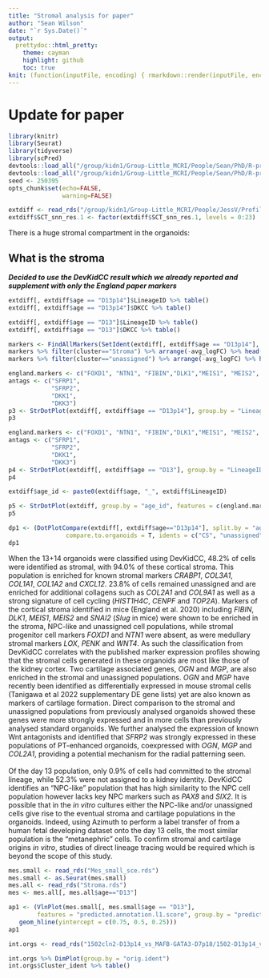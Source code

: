 ---
title: "Stromal analysis for paper"
author: "Sean Wilson"
date: "`r Sys.Date()`"
output:
  prettydoc::html_pretty:
    theme: cayman
    highlight: github
    toc: true
knit: (function(inputFile, encoding) { rmarkdown::render(inputFile, encoding = encoding, output_dir = "docs/")})
---


# Update for paper

```{r setup, include=FALSE}
library(knitr)
library(Seurat)
library(tidyverse)
library(scPred)
devtools::load_all("/group/kidn1/Group-Little_MCRI/People/Sean/PhD/R-projects/SeansKit/")
devtools::load_all("/group/kidn1/Group-Little_MCRI/People/Sean/PhD/R-projects/DevKidCC/")
seed <- 250395
opts_chunk$set(echo=FALSE,
               warning=FALSE)
```


```{r, include=FALSE}
extdiff <- read_rds("/group/kidn1/Group-Little_MCRI/People/JessV/Profiling/DD156_1502cln2_ExtDiff_CDBLY2_scRNASeq/output/rds/ExtDiff_Merge.rds")
extdiff$SCT_snn_res.1 <- factor(extdiff$SCT_snn_res.1, levels = 0:23)
```

There is a huge stromal compartment in the organoids:

## What is the stroma

***Decided to use the DevKidCC result which we already reported and supplement with only the England paper markers***<br>

```{r, include=FALSE}
extdiff[, extdiff$age == "D13p14"]$LineageID %>% table()
extdiff[, extdiff$age == "D13p14"]$DKCC %>% table()

extdiff[, extdiff$age == "D13"]$LineageID %>% table()
extdiff[, extdiff$age == "D13"]$DKCC %>% table()
```

```{r, include=FALSE, eval=FALSE}
markers <- FindAllMarkers(SetIdent(extdiff[, extdiff$age == "D13p14"], value = "LineageID"), only.pos = T, test.use = "t", logfc.threshold = 0.5)
markers %>% filter(cluster=="Stroma") %>% arrange(-avg_logFC) %>% head(20) %>% kable()
markers %>% filter(cluster=="unassigned") %>% arrange(-avg_logFC) %>% head(20) %>% kable()

```

```{r, fig.width=9, fig.height=3.5, warning=FALSE, dpi=600}
england.markers <- c("FOXD1", "NTN1", "FIBIN","DLK1","MEIS1", "MEIS2", "SNAI2", "LOX", "PENK", "WNT4", "IGF1")
antags <- c("SFRP1",
            "SFRP2",
            "DKK1",
            "DKK3")
p3 <- StrDotPlot(extdiff[, extdiff$age == "D13p14"], group.by = "LineageID", features = c(england.markers, "OGN", "MGP", "COL2A1", antags), dot.scale = 6, col.min = 1, scale = F) + theme(axis.title = element_blank())
p3
```

```{r, fig.width=10, fig.height=4, warning=FALSE, dpi=600}
england.markers <- c("FOXD1", "NTN1", "FIBIN","DLK1","MEIS1", "MEIS2", "SNAI2", "LOX", "PENK", "WNT4", "IGF1")
antags <- c("SFRP1",
            "SFRP2",
            "DKK1",
            "DKK3")
p4 <- StrDotPlot(extdiff[, extdiff$age == "D13"], group.by = "LineageID", features = c(england.markers, "OGN", "MGP", "COL2A1", antags), dot.scale = 6, col.min = 1, scale = F) + theme(axis.title = element_blank())
p4

extdiff$age_id <- paste0(extdiff$age, "_", extdiff$LineageID)

p5 <- StrDotPlot(extdiff, group.by = "age_id", features = c(england.markers, "OGN", "MGP", "COL2A1", antags), dot.scale = 6, col.min = 1, scale = F) + theme(axis.title = element_blank())
p5
```


```{r, fig.height=5, fig.width=14, dpi=300}
dp1 <- (DotPlotCompare(extdiff[, extdiff$age=="D13p14"], split.by = "age", features = c(england.markers, "OGN", "MGP", "COL2A1", antags), show = "idents",
                compare.to.organoids = T, idents = c("CS", "unassigned"), columns = 2, filter.samples = GetSampleIDs(base_protocol = "Takasato", age = 25:26))) 
dp1
```

When the 13+14 organoids were classified using DevKidCC, 48.2% of cells were identified as stromal, with 94.0% of these cortical stroma. This population is enriched for known stromal markers *CRABP1*, *COL3A1*, *COL1A1*, *COL1A2* and *CXCL12*. 23.8% of cells remained unassigned and are enriched for additional collagens such as *COL2A1* and *COL9A1* as well as a strong signature of cell cycling (*HIST1H4C*, *CENPF* and *TOP2A*). Markers of the cortical stroma identified in mice (England et al. 2020) including *FIBIN*, *DLK1*, *MEIS1*, *MEIS2* and *SNAI2* (*Slug* in mice) were shown to be enriched in the stroma, NPC-like and unassigned cell populations, while stromal progenitor cell markers *FOXD1* and *NTN1* were absent, as were medullary stromal markers *LOX*, *PENK* and *WNT4*. As such the classification from DevKidCC correlates with the published marker expression profiles showing that the stromal cells generated in these organoids are most like those of the kidney cortex. Two cartilage associated genes, *OGN* and *MGP*, are also enriched in the stromal and unassigned populations. *OGN* and *MGP* have recently been identified as differentially expressed in mouse stromal cells (Tanigawa et al 2022 supplementary DE gene lists) yet are also known as markers of cartilage formation. Direct comparison to the stromal and unassigned populations from previously analysed organoids showed these genes were more strongly expressed and in more cells than previously analysed standard organoids. We further analysed the expression of known Wnt antagonists and identified that *SFRP2* was strongly expressed in these populations of PT-enhanced organoids, coexpressed with *OGN*, *MGP* and *COL2A1*, providing a potential mechanism for the radial patterning seen.<br>
<br>
Of the day 13 population, only 0.9% of cells had committed to the stromal lineage, while 52.3% were not assigned to a kidney identity. DevKidCC identifies an "NPC-like" population that has high similarity to the NPC cell population however lacks key NPC markers such as *PAX8* and *SIX2*. It is possible that in the *in vitro* cultures either the NPC-like and/or unassigned cells give rise to the eventual stroma and cartilage populations in the organoids. Indeed, using Azimuth to perform a label transfer of from a human fetal developing dataset onto the day 13 cells, the most similar population is the "metanephric" cells. To confirm stromal and cartilage origins *in vitro*, studies of direct lineage tracing would be required which is beyond the scope of this study.

```{r, include=FALSE}
mes.small <- read_rds("Mes_small_sce.rds")
mes.small <- as.Seurat(mes.small)
mes.all <- read_rds("Stroma.rds")
mes <- mes.all[, mes.all$age=="D13"]
```


```{r, fig.height=4, fig.width=6}
ap1 <- (VlnPlot(mes.small[, mes.small$age == "D13"], 
        features = "predicted.annotation.l1.score", group.by = "predicted.annotation.l1", pt.size = 0.1) + NoLegend() + ggtitle("D13") + 
   geom_hline(yintercept = c(0.75, 0.5, 0.25)))
ap1

```

```{r}
int.orgs <- read_rds("1502cln2-D13p14_vs_MAFB-GATA3-D7p18/1502-D13p14_vs_MAFB-GATA3-D7p18.rds")
```

```{r}
int.orgs %>% DimPlot(group.by = "orig.ident")
int.orgs$Cluster_ident %>% table()
```




